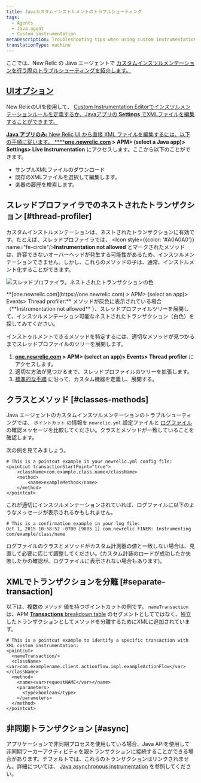 ```yaml
---
title: Javaカスタムインストルメントのトラブルシューティング
tags:
  - Agents
  - Java agent
  - Custom instrumentation
metaDescription: Troubleshooting tips when using custom instrumentation with your New Relic Java agent.
translationType: machine
---
```



ここでは、New Relic の Java エージェントで [カスタムインスツルメンテーションを行う際のトラブルシューティングを紹介します。](/docs/agents/java-agent/custom-instrumentation/java-custom-instrumentation)

## [UIオプション](/docs/agents/java-agent/custom-instrumentation/java-custom-instrumentation)

[](/docs/agents/java-agent/custom-instrumentation/java-custom-instrumentation)New RelicのUIを使用して、 [Custom Instrumentation Editorでインスツルメンテーションルールを定義するか、Javaアプリの **Settings** でXMLファイルを編集することができます。](/docs/agents/java-agent/custom-instrumentation/custom-instrumentation-editor-quickly-customize-your-java-instrumentation)

[](/docs/agents/java-agent/custom-instrumentation/custom-instrumentation-editor-quickly-customize-your-java-instrumentation)

[**Java アプリのみ:** New Relic UI から直接 XML ファイルを編集するには、以下の手順に従います。 \*\*\*\*](/docs/agents/java-agent/custom-instrumentation/custom-instrumentation-editor-quickly-customize-your-java-instrumentation)**[one.newrelic.com](https://one.newrelic.com) > APM> (select a Java app)> Settings> Live Instrumentation** にアクセスします。ここから以下のことができます。

* サンプルXMLファイルのダウンロード
* 既存のXMLファイルを選択して編集します。
* 楽器の履歴を検索します。

## スレッドプロファイラでのネストされたトランザクション [#thread-profiler]

カスタムインストルメンテーションは、ネストされたトランザクションに有効です。たとえば、スレッドプロファイラでは、 <Icon style={{color: '#A0A0A0'}} name="fe-circle"/>**Instrumentation not allowed** とマークされたメソッドは、許容できないオーバーヘッドが発生する可能性があるため、インスツルメンテーションできません。しかし、これらのメソッドの子は、通常、インストルメント化することができます。

<img
  src={cropJavaCustomInstColors}
  title="スレッドプロファイラ。ネストされたトランザクションの色"
  alt="スレッドプロファイラ。ネストされたトランザクションの色"
/>

<figcaption>
  **[one.newrelic.com](https://one.newrelic.com) > APM> (select an app)> Events> Thread profiler:** メソッドが灰色に表示されている場合（**Instrumentation not allowed** ）、スレッドプロファイルツリーを展開して、インスツルメンテーション可能なネストされたトランザクション（白色）を探してみてください。
</figcaption>

インストゥルメントできるメソッドを特定するには、適切なメソッドが見つかるまでスレッドプロファイルのツリーを展開します。

1. **[one.newrelic.com](https://one.newrelic.com) > APM> (select an app)> Events> Thread profiler** にアクセスします。
2. 適切な方法が見つかるまで、スレッドプロファイルのツリーを拡張します。
3. [標準的な手順](/docs/agents/java-agent/custom-instrumentation/custom-instrumentation-editor-quickly-customize-your-java-instrumentation) に沿って、カスタム機器を定義し、展開する。

## クラスとメソッド [#classes-methods]

Java エージェントのカスタムインスツルメンテーションのトラブルシューティングでは、 `ポイントカット` の情報を `newrelic.yml` 設定ファイルと [ログファイル](/docs/agents/java-agent/troubleshooting/generating-logs-troubleshooting-java) の確認メッセージを比較してください。クラスとメソッドが一致していることを確認します。

次の例を見てみましょう。

```
# This is a pointcut example in your newrelic.yml config file:
<pointcut transactionStartPoint="true">
    <className>com.example.class.name</className>
    <method>
        <name>exampleMethod</name>
    </method>
</pointcut>
```

これが適切にインスツルメンテーションされていれば、ログファイルに以下のようなメッセージが表示されるかもしれません。

```
# This is a confirmation example in your log file:
Oct 1, 2015 10:58:52 -0700 [9805 1] com.newrelic FINER: Instrumenting com/example/class/name
```

ログファイルのクラスとメソッドがカスタム計測器の値と一致しない場合は、見直して必要に応じて調整してください。(カスタム計装のロードが成功したか失敗したかの確認が、ログファイルに表示されない場合もあります)。

## XMLでトランザクションを分離 [#separate-transaction]

以下は、複数の `メソッド` 値を持つポイントカットの例です。 `nameTransaction` は、APM [**Transactions** breakdown table](/docs/apm/applications-menu/monitoring/transactions-page) のセグメントとしてではなく、独立したトランザクションとしてメソッドを分離するためにXMLに追加されています。

```
# This is a pointcut example to identify a specific transaction with XML custom instrumentation:
<pointcut>
  <nameTransaction/>
  <className><var>com.examplename.client.actionflow.impl.exampleActionFlow</var></className>
  <method>
    <name><var>requestNAME</var></name>
    <parameters>
      <type>boolean</type>
    </parameters>
  </method>
</pointcut>
```

## 非同期トランザクション [#async]

アプリケーションで非同期プロセスを使用している場合、Java APIを使用して非同期ワーカーアクティビティを親トランザクションに接続することができる場合があります。デフォルトでは、これらのトランザクションはリンクされません。詳細については、 [Java asynchronous instrumentation](/docs/agents/java-agent/async-instrumentation/introduction-java-async-instrumentation) を参照してください。
